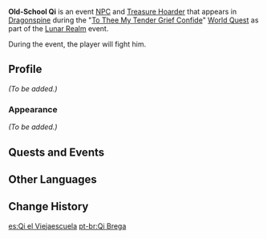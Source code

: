 {{Meta
<!-- Remove this template after adding the missing info -->
|missing_NPC_profile  = yes
}}
{{Character Infobox
|type             = Event NPC
|region           = Mondstadt
|location         = Mondstadt
|image            = NPC Old-School Qi.png
|affiliation      = Treasure Hoarders
}}
'''Old-School Qi''' is an event [[NPC]] and [[Treasure Hoarder]] that appears in [[Dragonspine]] during the "[[To Thee My Tender Grief Confide]]" [[World Quest]] as part of the [[Lunar Realm]] event.

During the event, the player will fight him.

==Profile==
<!-- detailed story/lore information goes here -->
''(To be added.)''

===Appearance===
''(To be added.)''

==Quests and Events==
{{Quests and Events}}

==Other Languages==
{{Other Languages
|default_hidden = 1
|en      = Old-School Qi
|zhs     = 老黑七
|zhs_rm  = Lǎo Hēi Qī
|zht     = 老黑七
|zht_rm  = Lǎo Hēi Qī
|ja      = 老黒七
|ja_rm   = Roukokushichi{{Assumed}}
|ko      = 흑칠 어르신
|es      = Qi el Viejaescuela
|fr      = Qi le désuet
|ru      = Ци из старой школы
|th      = ผู้เฒ่า Qi
|th_rm   = Pu Thai Qi
|vi      = Qi Cổ Điển
|de      = Altmodischer Qi
|id      = Old-School Qi
|pt      = Qi Brega
}}

==Change History==
{{Change History|2.1}}

[[es:Qi el Viejaescuela]]
[[pt-br:Qi Brega]]